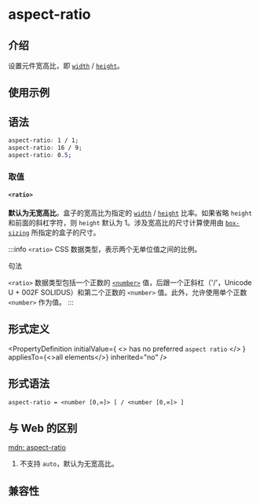 # aspect-ratio

## 介绍

设置元件宽高比，即 [`width`](./width) / [`height`](./height)。

## 使用示例


<Go
  example="css-api"
  defaultFile="src/aspect-ratio/App.tsx"
  img="https://lf-lynx.tiktok-cdns.com/obj/lynx-artifacts-oss-sg/lynx-website/assets/doc/css/aspect-ratio.jpg"
  defaultEntryFile="dist/aspect-ratio.lynx.bundle"
  entry="src/aspect-ratio"
/>

## 语法

```css
aspect-ratio: 1 / 1;
aspect-ratio: 16 / 9;
aspect-ratio: 0.5;
```

### 取值

#### `<ratio>`

**默认为无宽高比**。盒子的宽高比为指定的 [`width`](./width) / [`height`](./height) 比率。如果省略 `height` 和前面的斜杠字符，则 `height` 默认为 1。涉及宽高比的尺寸计算使用由 [`box-sizing`](./box-sizing) 所指定的盒子的尺寸。

:::info
`<ratio>` CSS 数据类型，表示两个无单位值之间的比例。

句法

`<ratio>` 数据类型包括一个正数的 [`<number>`](/api/css/data-type/number.mdx) 值，后跟一个正斜杠（'/'，Unicode U + 002F SOLIDUS）和第二个正数的 `<number>` 值。此外，允许使用单个正数 `<number>` 作为值。
:::

## 形式定义


<PropertyDefinition
  initialValue={
    <>
      has no preferred <code>aspect ratio</code>
    </>
  }
  appliesTo={<>all elements</>}
  inherited="no"
/>

## 形式语法

```
aspect-ratio = <number [0,∞]> [ / <number [0,∞]> ]
```

## 与 Web 的区别

[mdn: aspect-ratio](https://developer.mozilla.org/en-US/docs/Web/CSS/aspect-ratio)

1. 不支持 `auto`，默认为无宽高比。

## 兼容性


<LegacyCompatTable metadata="css/properties/aspect-ratio" />
